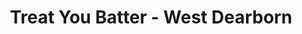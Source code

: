 ---
title: Treat You Batter - West Dearborn
image: ../images/treat-you-batter.jpg
featured: false
tags:
    - sweets
    - cookies
description: Family owned and operated since 2018. The greatest cookies & lattes in the world.
link: https://treatyoubatter.com/
instagram: https://www.instagram.com/treatyoubatter/
phone: tel:313-914-2405
apple: https://maps.apple.com/place?place-id=IB808D296A769FA92&address=1021+Mason+St%2C+Dearborn%2C+MI++48124%2C+United+States&coordinate=42.3056203%2C-83.2457355&name=Treat+You+Batter&_provider=9902
google: https://maps.app.goo.gl/3vgcAMSxCMWKjYENA
hours:
    sunday: Noon - 10pm
    monday: 8am - 10pm
    tuesday: 8am - 10pm
    wednesday: 8am - 10pm
    thursday: 8am - 10pm
    friday: 8am - 11pm
    saturday: Noon - 11pm
---